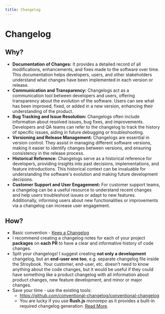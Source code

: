 ```yaml
---
title: Changelog
---
```


# Changelog

## Why?

- **Documentation of Changes:** It provides a detailed record of all modifications, enhancements, and fixes made to the software over time. This documentation helps developers, users, and other stakeholders understand what changes have been implemented in each version or release.
- **Communication and Transparency:** Changelogs act as a communication tool between developers and users, offering transparency about the evolution of the software. Users can see what has been improved, fixed, or added in a new version, enhancing their understanding of the product.
- **Bug Tracking and Issue Resolution:** Changelogs often include information about resolved issues, bug fixes, and improvements. Developers and QA teams can refer to the changelog to track the history of specific issues, aiding in future debugging or troubleshooting.
- **Versioning and Release Management:** Changelogs are essential in version control. They assist in managing different software versions, making it easier to identify changes between versions, and ensuring consistency in the release process.
- **Historical Reference:** Changelogs serve as a historical reference for developers, providing insights into past decisions, implementations, and feature introductions. This historical context can be invaluable for understanding the software's evolution and making future development decisions.
- **Customer Support and User Engagement:** For customer support teams, a changelog can be a useful resource to understand recent changes and help users troubleshoot issues or adapt to new features. Additionally, informing users about new functionalities or improvements via a changelog can increase user engagement.

## How?

- Basic convention - [Keep a Changelog](https://keepachangelog.com/en/1.0.0/)
- I recommend creating a changelog notes for each of your project **packages** on **each PR** to have a clear and informative history of code changes.
- Split your changelogs! I suggest creating **not only a development** changelog, but an **end-user one too**, e.g. separate changelog file inside the Stroybook. Your customer, end-user, etc. doesn’t need to know anything about the code changes, but it would be useful if they could have something like a product changelog with all information about product changes, new feature development, and minor or major changes.
- Save your time - use the existing tools:
    - https://github.com/conventional-changelog/conventional-changelog
    - You are lucky if you use **Rush.js** monorepo as it provides a built-in required changelog generation. [Read More](https://rushjs.io/pages/best_practices/change_logs/).
